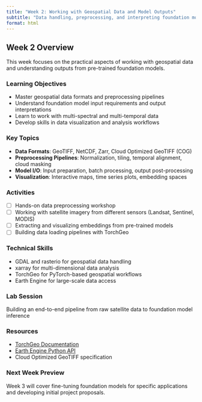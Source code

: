 ```yaml
---
title: "Week 2: Working with Geospatial Data and Model Outputs"
subtitle: "Data handling, preprocessing, and interpreting foundation model results"
format: html
---
```


## Week 2 Overview

This week focuses on the practical aspects of working with geospatial data and understanding outputs from pre-trained foundation models.

### Learning Objectives
- Master geospatial data formats and preprocessing pipelines
- Understand foundation model input requirements and output interpretations
- Learn to work with multi-spectral and multi-temporal data
- Develop skills in data visualization and analysis workflows

### Key Topics
- **Data Formats**: GeoTIFF, NetCDF, Zarr, Cloud Optimized GeoTIFF (COG)
- **Preprocessing Pipelines**: Normalization, tiling, temporal alignment, cloud masking
- **Model I/O**: Input preparation, batch processing, output post-processing
- **Visualization**: Interactive maps, time series plots, embedding spaces

### Activities
- [ ] Hands-on data preprocessing workshop
- [ ] Working with satellite imagery from different sensors (Landsat, Sentinel, MODIS)
- [ ] Extracting and visualizing embeddings from pre-trained models
- [ ] Building data loading pipelines with TorchGeo

### Technical Skills
- GDAL and rasterio for geospatial data handling
- xarray for multi-dimensional data analysis
- TorchGeo for PyTorch-based geospatial workflows
- Earth Engine for large-scale data access

### Lab Session
Building an end-to-end pipeline from raw satellite data to foundation model inference

### Resources
- [TorchGeo Documentation](https://torchgeo.readthedocs.io/)
- [Earth Engine Python API](https://developers.google.com/earth-engine/tutorials/tutorial_py_01)
- Cloud Optimized GeoTIFF specification

### Next Week Preview
Week 3 will cover fine-tuning foundation models for specific applications and developing initial project proposals.